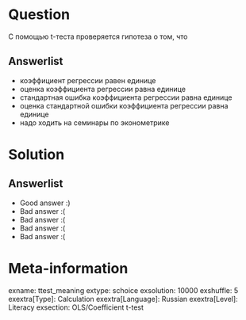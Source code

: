 Question
========
С помощью t-теста проверяется гипотеза о том, что


Answerlist
----------
*  коэффициент регрессии равен единице
*  оценка коэффициента регрессии равна единице
*  стандартная ошибка коэффициента регрессии равна единице
*  оценка стандартной ошибки коэффициента регрессии равна единице
*  надо ходить на семинары по эконометрике

Solution
========

Answerlist
----------
*  Good answer :)
*  Bad answer :(
*  Bad answer :(
*  Bad answer :(
*  Bad answer :(

Meta-information
================
exname: ttest_meaning
extype: schoice
exsolution: 10000
exshuffle: 5
exextra[Type]: Calculation
exextra[Language]: Russian
exextra[Level]: Literacy
exsection: OLS/Coefficient t-test
